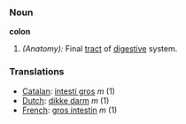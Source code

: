 ===Noun===
'''colon'''

#''(Anatomy):'' Final [[tract]] of [[digestive]] system.

===Translations===
*[[Catalan]]: [[intestí gros]] ''m'' (1)
*[[Dutch]]: [[dikke darm]] ''m'' (1)
*[[French]]: [[gros intestin]] ''m'' (1)